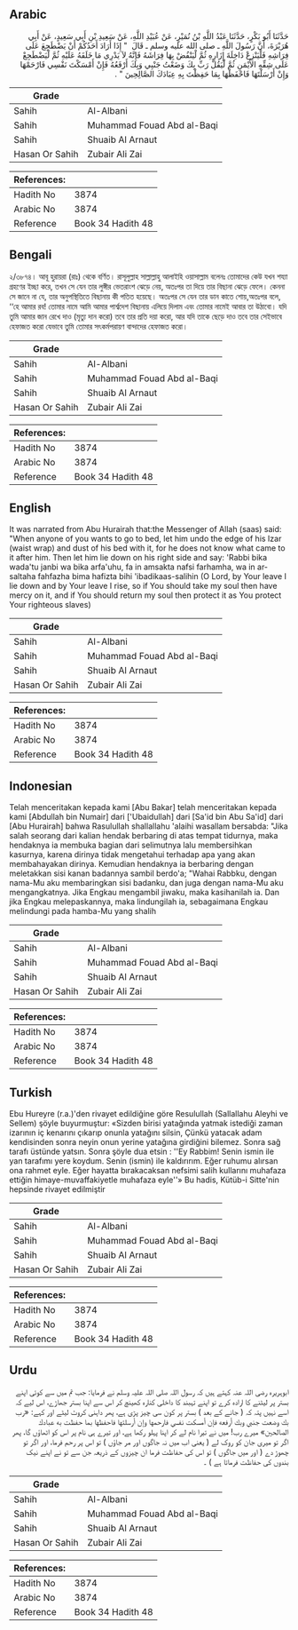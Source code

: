 ## Arabic


<div dir="rtl" lang="ar" style={{fontSize:'larger',backgroundColor:'#f8f9fa',padding:20}}>
حَدَّثَنَا أَبُو بَكْرٍ، حَدَّثَنَا عَبْدُ اللَّهِ بْنُ نُمَيْرٍ، عَنْ عُبَيْدِ اللَّهِ، عَنْ سَعِيدِ بْنِ أَبِي سَعِيدٍ، عَنْ أَبِي هُرَيْرَةَ، أَنَّ رَسُولَ اللَّهِ ـ صلى الله عليه وسلم ـ قَالَ ‏ "‏ إِذَا أَرَادَ أَحَدُكُمْ أَنْ يَضْطَجِعَ عَلَى فِرَاشِهِ فَلْيَنْزِعْ دَاخِلَةَ إِزَارِهِ ثُمَّ لْيَنْفُضْ بِهَا فِرَاشَهُ فَإِنَّهُ لاَ يَدْرِي مَا خَلَفَهُ عَلَيْهِ ثُمَّ لْيَضْطَجِعْ عَلَى شِقِّهِ الأَيْمَنِ ثُمَّ لْيَقُلْ رَبِّ بِكَ وَضَعْتُ جَنْبِي وَبِكَ أَرْفَعُهُ فَإِنْ أَمْسَكْتَ نَفْسِي فَارْحَمْهَا وَإِنْ أَرْسَلْتَهَا فَاحْفَظْهَا بِمَا حَفِظْتَ بِهِ عِبَادَكَ الصَّالِحِينَ ‏"‏ ‏.‏
</div>
<div style={{backgroundColor:'#f8f9fa',padding:20, marginBottom: 10}}><table> <thead> <tr> <th>Grade</th> <th></th> </tr> </thead> <tbody> <tr><td>Sahih</td><td>Al-Albani</td></tr><tr><td>Sahih</td><td>Muhammad Fouad Abd al-Baqi</td></tr><tr><td>Sahih</td><td>Shuaib Al Arnaut</td></tr><tr><td>Hasan Or Sahih</td><td>Zubair Ali Zai</td></tr></tbody></table><table> <thead> <tr> <th>References:</th> <th></th> </tr> </thead> <tbody><tr><td>Hadith No</td><td>3874</td></tr><tr><td>Arabic No</td><td>3874</td></tr><tr><td>Reference</td><td>Book 34 Hadith 48</td></tr></tbody></table></div>

## Bengali


<div dir="ltr" lang="bn" style={{fontSize:'larger',backgroundColor:'#f8f9fa',padding:20}}>
২/৩৮৭৪। আবূ হুরায়রা (রাঃ) থেকে বর্ণিত। রাসূলুল্লাহ সাল্লাল্লাহু আলাইহি ওয়াসাল্লাম বলেনঃ তোমাদের কেউ যখন শয্যা গ্রহণের ইচ্ছা করে, তখন সে যেন তার লুঙ্গীর ভেতরাংশ ঝেড়ে নেয়, অতঃপর তা দিয়ে তার বিছানা ঝেড়ে ফেলে। কেননা সে জানে না যে, তার অনুপস্থিতিতে বিছানায় কী পতিত হয়েছে। অতঃপর সে যেন তার ডান কাতে শোয়,অতঃপর বলে, ‘‘হে আমার রব! তোমার নামে আমি আমার পার্শ্বদেশ বিছানায় এলিয়ে দিলাম এবং তোমার নামেই আবার তা উঠাবো। যদি তুমি আমার জান রেখে দাও (মৃত্যু দান করো) তবে তার প্রতি দয়া করো, আর যদি তাকে ছেড়ে দাও তবে তার সেইভাবে হেফাজত করো যেভাবে তুমি তোমার সৎকর্মপরায়ণ বান্দাদের হেফাজত করো।
</div>
<div style={{backgroundColor:'#f8f9fa',padding:20, marginBottom: 10}}><table> <thead> <tr> <th>Grade</th> <th></th> </tr> </thead> <tbody> <tr><td>Sahih</td><td>Al-Albani</td></tr><tr><td>Sahih</td><td>Muhammad Fouad Abd al-Baqi</td></tr><tr><td>Sahih</td><td>Shuaib Al Arnaut</td></tr><tr><td>Hasan Or Sahih</td><td>Zubair Ali Zai</td></tr></tbody></table><table> <thead> <tr> <th>References:</th> <th></th> </tr> </thead> <tbody><tr><td>Hadith No</td><td>3874</td></tr><tr><td>Arabic No</td><td>3874</td></tr><tr><td>Reference</td><td>Book 34 Hadith 48</td></tr></tbody></table></div>

## English


<div dir="ltr" lang="en" style={{fontSize:'larger',backgroundColor:'#f8f9fa',padding:20}}>
It was narrated from Abu Hurairah that:the Messenger of Allah (saas) said: "When anyone of you wants to go to bed, let him undo the edge of his Izar (waist wrap) and dust of his bed with it, for he does not know what came to it after him. Then let him lie down on his right side and say: 'Rabbi bika wada'tu janbi wa bika arfa'uhu, fa in amsakta nafsi farhamha, wa in arsaltaha fahfazha bima hafizta bihi 'ibadikaas-salihin (O Lord, by Your leave I lie down and by Your leave I rise, so if You should take my soul then have mercy on it, and if You should return my soul then protect it as You protect Your righteous slaves)
</div>
<div style={{backgroundColor:'#f8f9fa',padding:20, marginBottom: 10}}><table> <thead> <tr> <th>Grade</th> <th></th> </tr> </thead> <tbody> <tr><td>Sahih</td><td>Al-Albani</td></tr><tr><td>Sahih</td><td>Muhammad Fouad Abd al-Baqi</td></tr><tr><td>Sahih</td><td>Shuaib Al Arnaut</td></tr><tr><td>Hasan Or Sahih</td><td>Zubair Ali Zai</td></tr></tbody></table><table> <thead> <tr> <th>References:</th> <th></th> </tr> </thead> <tbody><tr><td>Hadith No</td><td>3874</td></tr><tr><td>Arabic No</td><td>3874</td></tr><tr><td>Reference</td><td>Book 34 Hadith 48</td></tr></tbody></table></div>

## Indonesian


<div dir="ltr" lang="id" style={{fontSize:'larger',backgroundColor:'#f8f9fa',padding:20}}>
Telah menceritakan kepada kami [Abu Bakar] telah menceritakan kepada kami [Abdullah bin Numair] dari ['Ubaidullah] dari [Sa'id bin Abu Sa'id] dari [Abu Hurairah] bahwa Rasulullah shallallahu 'alaihi wasallam bersabda: "Jika salah seorang dari kalian hendak berbaring di atas tempat tidurnya, maka hendaknya ia membuka bagian dari selimutnya lalu membersihkan kasurnya, karena dirinya tidak mengetahui terhadap apa yang akan membahayakan dirinya. Kemudian hendaknya ia berbaring dengan meletakkan sisi kanan badannya sambil berdo'a; "Wahai Rabbku, dengan nama-Mu aku membaringkan sisi badanku, dan juga dengan nama-Mu aku mengangkatnya. Jika Engkau mengambil jiwaku, maka kasihanilah ia. Dan jika Engkau melepaskannya, maka lindungilah ia, sebagaimana Engkau melindungi pada hamba-Mu yang shalih
</div>
<div style={{backgroundColor:'#f8f9fa',padding:20, marginBottom: 10}}><table> <thead> <tr> <th>Grade</th> <th></th> </tr> </thead> <tbody> <tr><td>Sahih</td><td>Al-Albani</td></tr><tr><td>Sahih</td><td>Muhammad Fouad Abd al-Baqi</td></tr><tr><td>Sahih</td><td>Shuaib Al Arnaut</td></tr><tr><td>Hasan Or Sahih</td><td>Zubair Ali Zai</td></tr></tbody></table><table> <thead> <tr> <th>References:</th> <th></th> </tr> </thead> <tbody><tr><td>Hadith No</td><td>3874</td></tr><tr><td>Arabic No</td><td>3874</td></tr><tr><td>Reference</td><td>Book 34 Hadith 48</td></tr></tbody></table></div>

## Turkish


<div dir="ltr" lang="tr" style={{fontSize:'larger',backgroundColor:'#f8f9fa',padding:20}}>
Ebu Hureyre (r.a.)'den rivayet edildiğine göre Resulullah (Sallallahu Aleyhi ve Sellem) şöyle buyurmuştur: «Sizden birisi yatağında yatmak istediği zaman izarının iç kenarını çıkarıp onunla yatağını silsin, Çünkü yatacak adam kendisinden sonra neyin onun yerine yatağına girdiğini bilemez. Sonra sağ tarafı üstünde yatsın. Sonra şöyle dua etsin : ''Ey Rabbim! Senin ismin ile yan tarafımı yere koydum. Senin (ismin) ile kaldırırım. Eğer ruhumu alırsan ona rahmet eyle. Eğer hayatta bırakacaksan nefsimi salih kullarını muhafaza ettiğin himaye-muvaffakiyetle muhafaza eyle''» Bu hadis, Kütüb-i Sitte'nin hepsinde rivayet edilmiştir
</div>
<div style={{backgroundColor:'#f8f9fa',padding:20, marginBottom: 10}}><table> <thead> <tr> <th>Grade</th> <th></th> </tr> </thead> <tbody> <tr><td>Sahih</td><td>Al-Albani</td></tr><tr><td>Sahih</td><td>Muhammad Fouad Abd al-Baqi</td></tr><tr><td>Sahih</td><td>Shuaib Al Arnaut</td></tr><tr><td>Hasan Or Sahih</td><td>Zubair Ali Zai</td></tr></tbody></table><table> <thead> <tr> <th>References:</th> <th></th> </tr> </thead> <tbody><tr><td>Hadith No</td><td>3874</td></tr><tr><td>Arabic No</td><td>3874</td></tr><tr><td>Reference</td><td>Book 34 Hadith 48</td></tr></tbody></table></div>

## Urdu


<div dir="rtl" lang="ur" style={{fontSize:'larger',backgroundColor:'#f8f9fa',padding:20}}>
ابوہریرہ رضی اللہ عنہ کہتے ہیں کہ رسول اللہ صلی اللہ علیہ وسلم نے فرمایا: جب تم میں سے کوئی اپنے بستر پر لیٹنے کا ارادہ کرے تو اپنے تہبند کا داخلی کنارہ کھینچ کر اس سے اپنا بستر جھاڑے، اس لیے کہ اسے نہیں پتہ کہ ( جانے کے بعد ) بستر پر کون سی چیز پڑی ہے، پھر داہنی کروٹ لیٹے اور کہے: «رب بك وضعت جنبي وبك أرفعه فإن أمسكت نفسي فارحمها وإن أرسلتها فاحفظها بما حفظت به عبادك الصالحين» میرے رب! میں نے تیرا نام لے کر اپنا پہلو رکھا ہے، اور تیرے ہی نام پر اس کو اٹھاؤں گا، پھر اگر تو میری جان کو روک لے ( یعنی اب میں نہ جاگوں اور مر جاؤں ) تو اس پر رحم فرما، اور اگر تو چھوڑ دے ( اور میں جاگوں ) تو اس کی حفاظت فرما ان چیزوں کے ذریعہ جن سے تو نے اپنے نیک بندوں کی حفاظت فرماتا ہے ) ۔
</div>
<div style={{backgroundColor:'#f8f9fa',padding:20, marginBottom: 10}}><table> <thead> <tr> <th>Grade</th> <th></th> </tr> </thead> <tbody> <tr><td>Sahih</td><td>Al-Albani</td></tr><tr><td>Sahih</td><td>Muhammad Fouad Abd al-Baqi</td></tr><tr><td>Sahih</td><td>Shuaib Al Arnaut</td></tr><tr><td>Hasan Or Sahih</td><td>Zubair Ali Zai</td></tr></tbody></table><table> <thead> <tr> <th>References:</th> <th></th> </tr> </thead> <tbody><tr><td>Hadith No</td><td>3874</td></tr><tr><td>Arabic No</td><td>3874</td></tr><tr><td>Reference</td><td>Book 34 Hadith 48</td></tr></tbody></table></div>